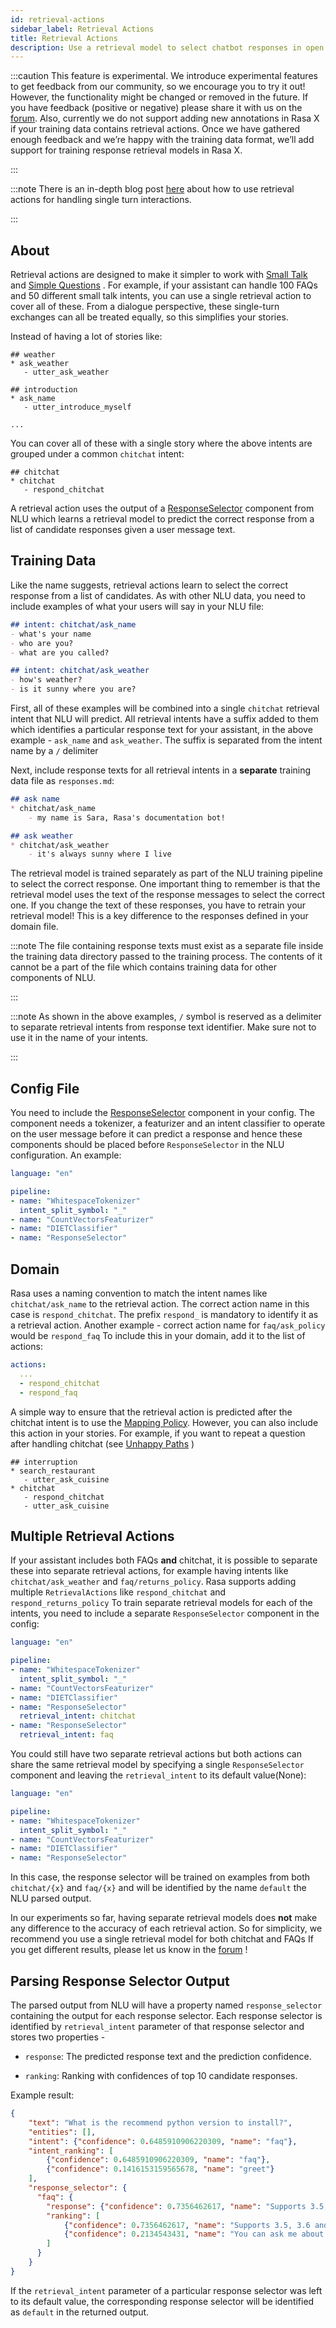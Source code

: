 ```yaml
---
id: retrieval-actions
sidebar_label: Retrieval Actions
title: Retrieval Actions
description: Use a retrieval model to select chatbot responses in open source bot framework Rasa.
---
```


:::caution
This feature is experimental.
We introduce experimental features to get feedback from our community, so we encourage you to try it out!
However, the functionality might be changed or removed in the future.
If you have feedback (positive or negative) please share it with us on the [forum](https://forum.rasa.com).
Also, currently we do not support adding new annotations in Rasa X if your training data contains retrieval actions.
Once we have gathered enough feedback and we’re happy with the training data format, we’ll add support for training response retrieval models in Rasa X.

:::

:::note
There is an in-depth blog post [here](https://blog.rasa.com/response-retrieval-models/) about how to use retrieval
actions for handling single turn interactions.

:::

## About

Retrieval actions are designed to make it simpler to work with [Small Talk](../dialogue-elements/small-talk) and [Simple Questions](../dialogue-elements/completing-tasks#simple-questions) .
For example, if your assistant can handle 100 FAQs and 50 different small talk intents, you can use a single retrieval
action to cover all of these.
From a dialogue perspective, these single-turn exchanges can all be treated equally, so this simplifies your stories.

Instead of having a lot of stories like:

```story
## weather
* ask_weather
   - utter_ask_weather

## introduction
* ask_name
   - utter_introduce_myself

...
```

You can cover all of these with a single story where the above intents are grouped under a common `chitchat` intent:

```story
## chitchat
* chitchat
   - respond_chitchat
```

A retrieval action uses the output of a [ResponseSelector](../nlu/components#response-selector) component from NLU which learns a
retrieval model to predict the correct response from a list of candidate responses given a user message text.

<a aria-hidden="true" tabIndex="-1" className="anchor enhancedAnchor" id="retrieval-training-data"></a>

## Training Data

Like the name suggests, retrieval actions learn to select the correct response from a list of candidates.
As with other NLU data, you need to include examples of what your users will say in your NLU file:

```md
## intent: chitchat/ask_name
- what's your name
- who are you?
- what are you called?

## intent: chitchat/ask_weather
- how's weather?
- is it sunny where you are?
```

First, all of these examples will be combined into a single `chitchat` retrieval intent that NLU will predict.
All retrieval intents have a suffix added to them which identifies a particular response text for your assistant, in the
above example - `ask_name` and `ask_weather`. The suffix is separated from the intent name by a `/` delimiter

Next, include response texts for all retrieval intents in a **separate** training data file as `responses.md`:

```md
## ask name
* chitchat/ask_name
    - my name is Sara, Rasa's documentation bot!

## ask weather
* chitchat/ask_weather
    - it's always sunny where I live
```

The retrieval model is trained separately as part of the NLU training pipeline to select the correct response.
One important thing to remember is that the retrieval model uses the text of the response messages
to select the correct one. If you change the text of these responses, you have to retrain your retrieval model!
This is a key difference to the responses defined in your domain file.

:::note
The file containing response texts must exist as a separate file inside the training data directory passed
to the training process. The contents of it cannot be a part of the file which contains training data for other
components of NLU.

:::

:::note
As shown in the above examples, `/` symbol is reserved as a delimiter to separate retrieval intents from response text identifier. Make sure not to
use it in the name of your intents.

:::

## Config File

You need to include the [ResponseSelector](../nlu/components#response-selector) component in your config. The component needs a tokenizer, a featurizer and an
intent classifier to operate on the user message before it can predict a response and hence these
components should be placed before `ResponseSelector` in the NLU configuration. An example:

```yaml
language: "en"

pipeline:
- name: "WhitespaceTokenizer"
  intent_split_symbol: "_"
- name: "CountVectorsFeaturizer"
- name: "DIETClassifier"
- name: "ResponseSelector"
```

## Domain

Rasa uses a naming convention to match the intent names like `chitchat/ask_name`
to the retrieval action.
The correct action name in this case is `respond_chitchat`. The prefix `respond_` is mandatory to identify it as a
retrieval action. Another example - correct action name for `faq/ask_policy` would be `respond_faq`
To include this in your domain, add it to the list of actions:

```yaml
actions:
  ...
  - respond_chitchat
  - respond_faq
```

A simple way to ensure that the retrieval action is predicted after the chitchat
intent is to use the [Mapping Policy](./policies#mapping-policy).
However, you can also include this action in your stories.
For example, if you want to repeat a question after handling chitchat
(see [Unhappy Paths](../dialogue-elements/completing-tasks#unhappy-paths) )

```story
## interruption
* search_restaurant
   - utter_ask_cuisine
* chitchat
   - respond_chitchat
   - utter_ask_cuisine
```

## Multiple Retrieval Actions

If your assistant includes both FAQs **and** chitchat, it is possible to
separate these into separate retrieval actions, for example having intents
like `chitchat/ask_weather` and `faq/returns_policy`.
Rasa supports adding multiple `RetrievalActions` like `respond_chitchat` and `respond_returns_policy`
To train separate retrieval models for each of the intents, you need to include a separate `ResponseSelector`
component in the config:

```yaml
language: "en"

pipeline:
- name: "WhitespaceTokenizer"
  intent_split_symbol: "_"
- name: "CountVectorsFeaturizer"
- name: "DIETClassifier"
- name: "ResponseSelector"
  retrieval_intent: chitchat
- name: "ResponseSelector"
  retrieval_intent: faq
```

You could still have two separate retrieval actions but both actions can share the same retrieval model by specifying a single `ResponseSelector` component and leaving the `retrieval_intent` to its default value(None):

```yaml
language: "en"

pipeline:
- name: "WhitespaceTokenizer"
  intent_split_symbol: "_"
- name: "CountVectorsFeaturizer"
- name: "DIETClassifier"
- name: "ResponseSelector"
```

In this case, the response selector will be trained on examples from both `chitchat/{x}` and `faq/{x}` and will be
identified by the name `default` the NLU parsed output.

In our experiments so far, having separate retrieval models does **not** make any difference to the accuracy of each
retrieval action. So for simplicity, we recommend you use a single retrieval
model for both chitchat and FAQs
If you get different results, please let us know in the [forum](https://forum.rasa.com) !

## Parsing Response Selector Output

The parsed output from NLU will have a property named `response_selector` containing the output for
each response selector. Each response selector is identified by `retrieval_intent` parameter of that response selector
and stores two properties -

* `response`: The predicted response text and the prediction confidence.

* `ranking`: Ranking with confidences of top 10 candidate responses.

Example result:

```json
{
    "text": "What is the recommend python version to install?",
    "entities": [],
    "intent": {"confidence": 0.6485910906220309, "name": "faq"},
    "intent_ranking": [
        {"confidence": 0.6485910906220309, "name": "faq"},
        {"confidence": 0.1416153159565678, "name": "greet"}
    ],
    "response_selector": {
      "faq": {
        "response": {"confidence": 0.7356462617, "name": "Supports 3.5, 3.6 and 3.7, recommended version is 3.6"},
        "ranking": [
            {"confidence": 0.7356462617, "name": "Supports 3.5, 3.6 and 3.7, recommended version is 3.6"},
            {"confidence": 0.2134543431, "name": "You can ask me about how to get started"}
        ]
      }
    }
}
```

If the `retrieval_intent` parameter of a particular response selector was left to its default value,
the corresponding response selector will be identified as `default` in the returned output.
